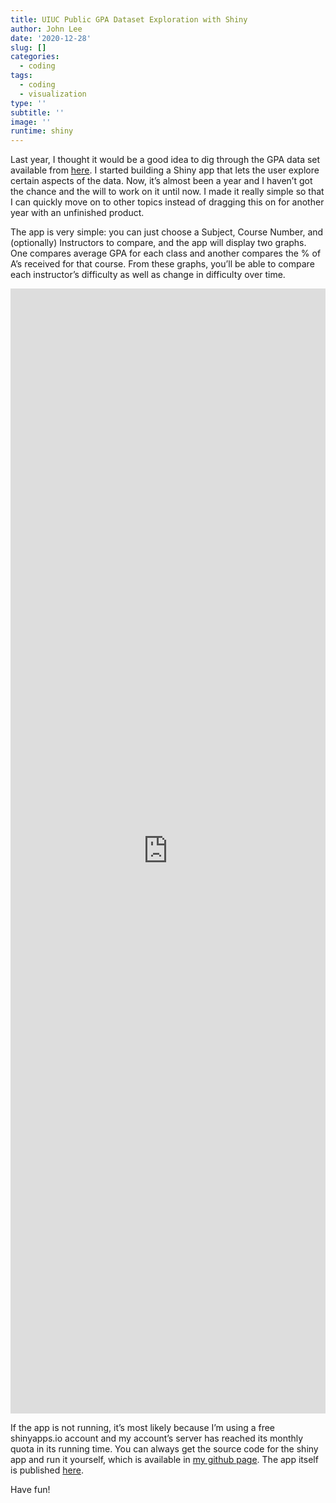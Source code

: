 ```yaml
---
title: UIUC Public GPA Dataset Exploration with Shiny
author: John Lee
date: '2020-12-28'
slug: []
categories:
  - coding
tags:
  - coding
  - visualization
type: ''
subtitle: ''
image: ''
runtime: shiny
---
```


Last year, I thought it would be a good idea to dig through the GPA data set available from [here](https://github.com/wadefagen/datasets/tree/master/gpa). I started building a Shiny app that lets the user explore certain aspects of the data. Now, it's almost been a year and I haven't got the chance and the will to work on it until now. I made it really simple so that I can quickly move on to other topics instead of dragging this on for another year with an unfinished product. 

The app is very simple: you can just choose a Subject, Course Number, and (optionally) Instructors to compare, and the app will display two graphs. One compares average GPA for each class and another compares the % of A's received for that course. From these graphs, you'll be able to compare each instructor's difficulty as well as change in difficulty over time.

<iframe height="1800" width="100%" frameborder="no" src="https://swannyy.shinyapps.io/gpa_explore/"> </iframe>

If the app is not running, it's most likely because I'm using a free shinyapps.io account and my account's server has reached its monthly quota in its running time. You can always get the source code for the shiny app and run it yourself, which is available in [my github page](https://github.com/johnswanlee/UIUC-GPA-Exploration-Shiny-App). The app itself is published [here](https://swannyy.shinyapps.io/gpa_explore/).

Have fun!